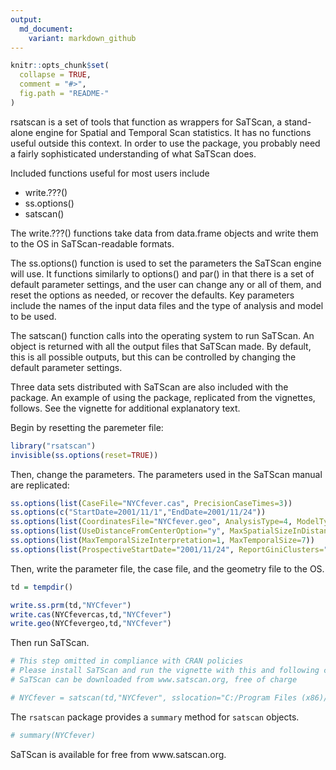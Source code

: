 ```yaml
---
output:
  md_document:
    variant: markdown_github
---
```


<!-- README.md is generated from README.Rmd. Please edit that file -->

```r
knitr::opts_chunk$set(
  collapse = TRUE,
  comment = "#>",
  fig.path = "README-"
)
```
rsatscan is a set of tools that function as wrappers for SaTScan, a stand-alone engine for Spatial and Temporal Scan statistics.  It has no functions useful outside this context.  In order to use the package, you probably need a fairly sophisticated understanding of what SaTScan does.

Included functions useful for most users include 

* write.???()
* ss.options()
* satscan()

The write.???() functions take data from data.frame objects and write them to the OS in SaTScan-readable formats.

The ss.options() function is used to set the parameters the SaTScan engine will use.  It functions similarly to options() and par() in that there is a set of default parameter settings, and the user can change any or all of them, and reset the options as needed, or recover the defaults.  Key parameters include the names of the input data files and the type of analysis and model to be used. 

The satscan() function calls into the operating system to run SaTScan.  An object is returned with all the output files that SaTScan made.  By default, this is all possible outputs, but this can be controlled by changing the default parameter settings.

Three data sets distributed with SaTScan are also included with the package.  An example of using the package, replicated from the vignettes, follows.  See the vignette for additional explanatory text.

Begin by resetting the paremeter file:
```r
library("rsatscan")
invisible(ss.options(reset=TRUE))
```

Then, change the parameters.  The parameters used in the SaTScan manual are replicated:
```r
ss.options(list(CaseFile="NYCfever.cas", PrecisionCaseTimes=3))
ss.options(c("StartDate=2001/11/1","EndDate=2001/11/24"))
ss.options(list(CoordinatesFile="NYCfever.geo", AnalysisType=4, ModelType=2, TimeAggregationUnits=3))
ss.options(list(UseDistanceFromCenterOption="y", MaxSpatialSizeInDistanceFromCenter=3, NonCompactnessPenalty=0))
ss.options(list(MaxTemporalSizeInterpretation=1, MaxTemporalSize=7))
ss.options(list(ProspectiveStartDate="2001/11/24", ReportGiniClusters="n", LogRunToHistoryFile="n"))
```

Then, write the parameter file, the case file, and the geometry file to the OS.
```r
td = tempdir()

write.ss.prm(td,"NYCfever")
write.cas(NYCfevercas,td,"NYCfever")
write.geo(NYCfevergeo,td,"NYCfever")
```

Then run SaTScan.
```r
# This step omitted in compliance with CRAN policies
# Please install SaTScan and run the vignette with this and following code uncommented
# SaTScan can be downloaded from www.satscan.org, free of charge

# NYCfever = satscan(td,"NYCfever", sslocation="C:/Program Files (x86)/SaTScan")
```

The `rsatscan` package provides a `summary` method for `satscan` objects.
```r
# summary(NYCfever)
```

SaTScan is available for free from www.satscan.org.